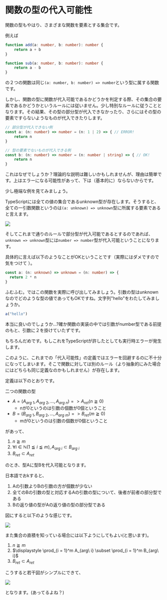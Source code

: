 # 関数の型の代入可能性

関数の型もやはり、さまざまな関数を要素とする集合です。

例えば

```typescript
function add(a: number, b: number): number {
    return a + b
}

function sub(a: number, b: number): number {
    return a - b
}
```

の２つの関数は同じ`(a: number, b: number) => number`という型に属する関数です。

しかし、関数の型に関数が代入可能であるかどうかを判定する際、その集合の要素であるかどうかというルールには従いません。少し特別なルールに従うこととなります。その結果、その型の部分型が代入できなかったり、さらにはその型の要素ですらないようなものが代入できたりします。

```typescript
// 部分型が代入できない例
const a: (n: number) => number = (n: 1 | 2) => { // ERROR!
    return n
}

// 型の要素でないものが代入できる例
const b: (n: number) => number = (n: number | string) => { // OK!
    return n
}
```

これはなぜでしょうか？理論的な説明は難しいかもしれませんが、理由は簡単です。上はエラーになる可能性があって、下は（基本的に）ならないからです。

少し極端な例を見てみましょう。

TypeScriptには全ての値の集合であるunknown型が存在します。そうすると、全ての一引数関数というのは`(a: unknown) => unknown`型に所属する要素であると言えます。

![](https://hackmd.io/_uploads/rk9qtSX33.png)

そしてこれまで通りのルールで部分型が代入可能であるとするのであれば、`unknown => unknown`型には`number => number`型が代入可能ということになります。

具体的に言えば以下のようなことがOKということです（実際にはダメですので気をつけて
）。

```typescript
const a: (n: unknown) => unknown = (n: number) => {
  return 2 * n
}
```

ふむふむ。ではこの関数を実際に呼び出してみましょう。引数の型はunknownなのでどのような型の値であってもOKですね。文字列"hello"をわたしてみましょうか。

```typescript
a("hello")
```

本当に良いのでしょうか...?確か関数の実装の中では引数がnumber型である前提のもと、引数に２を掛けていたずです。

もちろんだめです。もしこれをTypeScriptが許したとしても実行時エラーが発生します。

このように、これまでの「代入可能性」の定義ではエラーを回避するのに不十分になってしまいます。そこで関数に対しては別のルール（より抽象的にみた場合にはどちらも同じ定義なのかもしれません）が存在します。

定義は以下のとおりです。

二つの関数の型

- $A = (A_{arg\ 1}, A_{arg\ 2}, ..., A_{arg\ n}) => A_{ret} (n \geqq 0)$
    - nが0というのは引数の個数が0個ということ
- $B = (B_{arg\ 1}, B_{arg\ 2}, ..., A_{arg\ m}) => B_{ret} (m \geqq 0)$
    - mが0というのは引数の個数が0個ということ

があって、

1. $n \geqq m$
2. $\forall i \in \mathbb{N}(1 \leqq i \leqq m), A_{arg\ i} \subset B_{arg\ i}$
3. $B_{ret} \subset A_{ret}$

のとき、型Aに型Bを代入可能となります。

日本語でおkすると、

1. Aの引数よりBの引数の方が個数が少ない
2. 全てのBの引数の型と対応するAの引数の型について、後者が前者の部分型である
3. Bの返り値の型がAの返り値の型の部分型である

図にすると以下のような感じです。

![](https://hackmd.io/_uploads/BJTTav7h2.png)

また集合の直積を知っている場合には以下ようにしてもよい(と思います)。

1. $n \geqq m$
2. $\displaystyle \prod_{i = 1}^m A_{arg\ i} \subset \prod_{i = 1}^m B_{arg\ i}$
3. $B_{ret} \subset A_{ret}$

こうすると若干図がシンプルにできて、

![](https://hackmd.io/_uploads/Hys4l9723.png)

となります。(あってるよね？)

